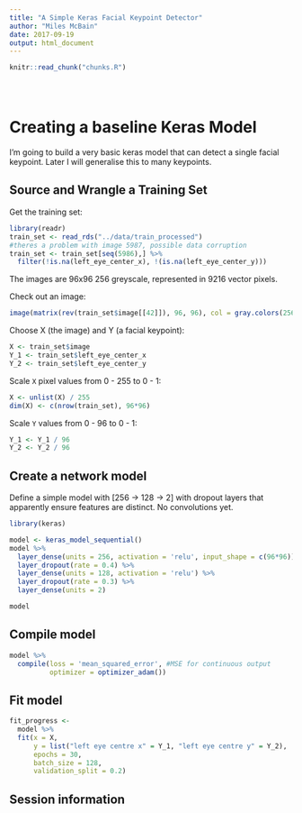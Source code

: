 ```yaml
---
title: "A Simple Keras Facial Keypoint Detector"
author: "Miles McBain"
date: 2017-09-19
output: html_document
---
```


<!-- The file analysis/chunks.R contains chunks that define default settings
shared across the workflowr files. -->
```r
knitr::read_chunk("chunks.R")
```

<!-- Update knitr chunk options -->
```r
```

<!-- Insert the date the file was last updated -->
```r
```

<!-- Insert the code version (Git commit SHA1) if Git repository exists and R
 package git2r is installed -->
```r
```

<!-- Add your analysis here -->
# Creating a baseline Keras Model

I'm going to build a very basic keras model that can detect a single facial keypoint. Later I will generalise this to many keypoints.

## Source and Wrangle a Training Set

Get the training set:

```r
library(readr)
train_set <- read_rds("../data/train_processed")
#theres a problem with image 5987, possible data corruption
train_set <- train_set[seq(5986),] %>%
  filter(!is.na(left_eye_center_x), !(is.na(left_eye_center_y)))
```

The images are 96x96 256 greyscale, represented in 9216 vector pixels.

Check out an image:
```r
image(matrix(rev(train_set$image[[42]]), 96, 96), col = gray.colors(256))
```


Choose X (the image) and Y (a facial keypoint):

```r
X <- train_set$image
Y_1 <- train_set$left_eye_center_x
Y_2 <- train_set$left_eye_center_y
```

Scale `X` pixel values from 0 - 255 to 0 - 1:

```r
X <- unlist(X) / 255
dim(X) <- c(nrow(train_set), 96*96)
```

Scale `Y` values from 0 - 96 to 0 - 1:

```r
Y_1 <- Y_1 / 96
Y_2 <- Y_2 / 96 
```

## Create a network model

Define a simple model with [256 -> 128 -> 2] with dropout layers that apparently ensure features are distinct. No convolutions yet.

```r
library(keras)

model <- keras_model_sequential() 
model %>% 
  layer_dense(units = 256, activation = 'relu', input_shape = c(96*96)) %>%
  layer_dropout(rate = 0.4) %>% 
  layer_dense(units = 128, activation = 'relu') %>%
  layer_dropout(rate = 0.3) %>%
  layer_dense(units = 2)

model
```


## Compile model
```r
model %>%
  compile(loss = 'mean_squared_error', #MSE for continuous output
          optimizer = optimizer_adam())
```

## Fit model
```r
fit_progress <- 
  model %>%
  fit(x = X,
      y = list("left eye centre x" = Y_1, "left eye centre y" = Y_2),
      epochs = 30,
      batch_size = 128, 
      validation_split = 0.2)
```

## Session information

<!-- Insert the session information into the document -->
```r
```
